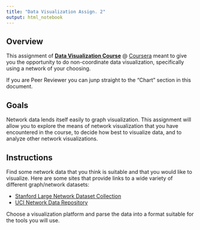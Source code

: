 ```yaml
---
title: "Data Visualization Assign. 2"
output: html_notebook
---
```


## Overview

This assignment of **[Data Visualization Course](https://www.coursera.org/learn/datavisualization/home/welcome)** @ [Coursera](http://www.coursera.org) meant to give you the opportunity to do non-coordinate data visualization, specifically using a network of your choosing.

If you are Peer Reviewer you can junp straight to the "Chart" section in this document.

## Goals

Network data lends itself easily to graph visualization. This assignment will allow you to explore the means of network visualization that you have encountered in the course, to decide how best to visualize data, and to analyze other network visualizations.

## Instructions

Find some network data that you think is suitable and that you would like to visualize. Here are some sites that provide links to a wide variety of different graph/network datasets:

* [Stanford Large Network Dataset Collection](http://snap.stanford.edu/data/index.html)
* [UCI Network Data Repository](https://networkdata.ics.uci.edu/index.php)

Choose a visualization platform and parse the data into a format suitable for the tools you will use.

